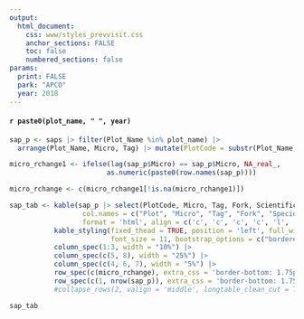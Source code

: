 ```yaml
---
output: 
  html_document:
    css: www/styles_prevvisit.css
    anchor_sections: FALSE
    toc: false
    numbered_sections: false
params: 
  print: FALSE
  park: "APCO"
  year: 2018
---
```


#### `r paste0(plot_name, " ", year)` 

```r


sap_p <- saps |> filter(Plot_Name %in% plot_name) |> 
  arrange(Plot_Name, Micro, Tag) |> mutate(PlotCode = substr(Plot_Name, 6, 8))

micro_rchange1 <- ifelse(lag(sap_p$Micro) == sap_p$Micro, NA_real_, 
                        as.numeric(paste0(row.names(sap_p)))) 

micro_rchange <- c(micro_rchange1[!is.na(micro_rchange1)])

sap_tab <- kable(sap_p |> select(PlotCode, Micro, Tag, Fork, ScientificName, DBHcm, Status, SaplingNote),
                  col.names = c("Plot", "Micro", "Tag", "Fork", "Species", "DBH", "Status", "Notes"),
                  format = 'html', align = c('c', 'c', 'c', 'c', 'l', 'c', 'c', 'l')) |> 
           kable_styling(fixed_thead = TRUE, position = 'left', full_width = TRUE, 
                         font_size = 11, bootstrap_options = c("bordered")) |>
           column_spec(1:3, width = "10%") |> 
           column_spec(c(5, 8), width = "25%") |> 
           column_spec(c(4, 6, 7), width = "5%") |>
           row_spec(c(micro_rchange), extra_css = 'border-bottom: 1.75px solid #000000') |> 
           row_spec(c(1, nrow(sap_p)), extra_css = 'border-bottom: 1.75px solid #000000')
           #collapse_rows(2, valign = 'middle', longtable_clean_cut = TRUE) 
```

```r
sap_tab
```

